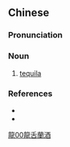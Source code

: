 {{also|龙舌兰酒}}
==Chinese==
{{zh-forms|s=龙舌兰酒|type=31}}

===Pronunciation===
{{zh-pron
|m=lóngshélánjiǔ
|c=lung4 sit6 laan4 zau2
|cat=n
}}

===Noun===
{{zh-noun}}

# [[tequila]]

===References===
* {{pedialite|龍舌蘭酒|lang=zh}}
* {{pedialite|tequila}}

[[Category:zh:Alcoholic beverages|龍00龍舌蘭酒]]